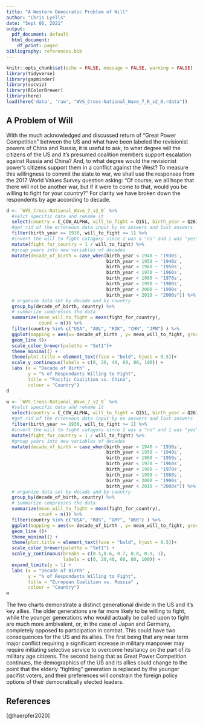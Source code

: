 ```yaml
---
title: "A Western Democratic Problem of Will"
author: "Chris Lyells"
date: "Sept 06, 2021"
output:
  pdf_document: default
  html_document:
    df_print: paged
bibliography: references.bib
---
```


```r
knitr::opts_chunk$set(echo = FALSE, message = FALSE, warning = FALSE)
library(tidyverse)
library(gapminder)
library(socviz)
library(RColorBrewer)
library(here)
load(here('data', 'raw', "WVS_Cross-National_Wave_7_R_v2_0.rdata"))
```

## A Problem of Will

With the much acknowledged and discussed return of "Great Power Competition" between the US and what have been labeled the revisionist powers of China and Russia, it is useful to ask, to what degree will the citizens of the US and it's presumed coalition members support escalation against Russia and China? And, to what degree would the revisionist power's citizens support them in a conflict against the West? To measure this willingness to commit the state to war, we shall use the responses from the 2017 World Values Survey question asking: "Of course, we all hope that there will not be another war, but if it were to come to that, would you be willing to fight for your country?" For clarity we have broken down the respondents by age according to decade.

```r
d <- `WVS_Cross-National_Wave_7_v2_0` %>%
  #selct specific data and rename it
  select(country = C_COW_ALPHA, will_to_fight = Q151, birth_year = Q261) %>%
  #get rid of the erroneous data input by no answers and lost answers
  filter(birth_year >= 1930, will_to_fight >= 1) %>%
  #invert the will to fight catagory since 2 was a "no" and 1 was "yes"
  mutate(fight_for_country = 1 / will_to_fight) %>% 
  #group years into new variables of decades
  mutate(decade_of_birth = case_when(birth_year < 1940 ~ '1930s',
                                     birth_year < 1950 ~ '1940s',
                                     birth_year < 1960 ~ '1950s',
                                     birth_year < 1970 ~ '1960s',
                                     birth_year < 1980 ~ '1970s',
                                     birth_year < 1990 ~ '1980s',
                                     birth_year < 2000 ~ '1990s',
                                     birth_year < 2010 ~ "2000s")) %>% 
  # organize data set by decade and by country
  group_by(decade_of_birth, country) %>% 
  # summarize compresses the data
  summarize(mean_will_to_fight = mean(fight_for_country), 
            count = n()) %>% 
  filter(country %in% c("USA", "AUL", "ROK", "CHN", "JPN") ) %>% 
  ggplot(mapping = aes(x= decade_of_birth , y= mean_will_to_fight, group = country, color = country)) +
  geom_line ()+ 
  scale_color_brewer(palette = "Set1")+
  theme_minimal() +
  theme(plot.title = element_text(face = "bold", hjust = 0.5))+
  scale_y_continuous(labels = c(0, 20, 40, 60, 80, 100)) +
  labs (x = "Decade of Birth" , 
        y = "% of Respondants Willing to Fight", 
        title = "Pacific Coalition vs. China",
        colour = "Country")
d

```

```r
w <- `WVS_Cross-National_Wave_7_v2_0` %>%
  #selct specific data and rename it
  select(country = C_COW_ALPHA, will_to_fight = Q151, birth_year = Q261) %>%
  #get rid of the erroneous data input by no answers and lost answers
  filter(birth_year >= 1930, will_to_fight >= 1) %>%
  #invert the will to fight catagory since 2 was a "no" and 1 was "yes"
  mutate(fight_for_country = 1 / will_to_fight) %>% 
  #group years into new variables of decades
  mutate(decade_of_birth = case_when(birth_year < 1940 ~ '1930s',
                                     birth_year < 1950 ~ '1940s',
                                     birth_year < 1960 ~ '1950s',
                                     birth_year < 1970 ~ '1960s',
                                     birth_year < 1980 ~ '1970s',
                                     birth_year < 1990 ~ '1980s',
                                     birth_year < 2000 ~ '1990s',
                                     birth_year < 2010 ~ "2000s")) %>% 
  # organize data set by decade and by country
  group_by(decade_of_birth, country) %>% 
  # summarize compresses the data
  summarize(mean_will_to_fight = mean(fight_for_country), 
            count = n()) %>% 
  filter(country %in% c("USA", "RUS", "GMY", "UKR") ) %>% 
  ggplot(mapping = aes(x= decade_of_birth , y= mean_will_to_fight, group = country, color = country)) +
  geom_line ()+ 
  theme_minimal() +
  theme(plot.title = element_text(face = "bold", hjust = 0.5))+
  scale_color_brewer(palette = "Set1") +
  scale_y_continuous(breaks = c(0.5,0.6, 0.7, 0.8, 0.9, 1),
                     labels = c(0, 20,40, 60, 80, 100)) +
  expand_limits(y = 1) +
  labs (x = "Decade of Birth" , 
        y = "% of Respondants Willing to Fight", 
        title = "European Coalition vs. Russia" ,
        colour = "Country")
w
```

The two charts demonstrate a distinct generational divide in the US and it's key allies. The older generations are far more likely to be willing to fight, while the younger generations who would actually be called upon to fight are much more ambivalent, or, in the case of Japan and Germany, completely opposed to participation in combat. This could have two consequences for the US and its allies. The first being that any near term major conflict requiring a significant increase in military manpower may require initiating selective service to overcome hesitancy on the part of its military age citizens. The second being that as Great Power Competition continues, the demographics of the US and its allies could change to the point that the elderly "fighting" generation is replaced by the younger pacifist voters, and their preferences will constrain the foreign policy options of their democratically elected leaders.

## References

[@haerpfer2020]
